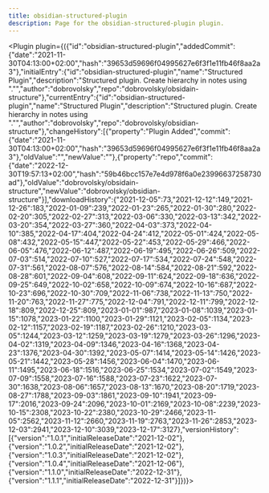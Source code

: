 ---
title: obsidian-structured-plugin
description: Page for the obsidian-structured-plugin plugin.
---


<Plugin plugin={({"id":"obsidian-structured-plugin","addedCommit":{"date":"2021-11-30T04:13:00+02:00","hash":"39653d59696f04995627e6f3f1e11fb46f8aa2a3"},"initialEntry":{"id":"obsidian-structured-plugin","name":"Structured Plugin","description":"Structured plugin. Create hierarchy in notes using \".\"","author":"dobrovolsky","repo":"dobrovolsky/obsidain-structure"},"currentEntry":{"id":"obsidian-structured-plugin","name":"Structured Plugin","description":"Structured plugin. Create hierarchy in notes using \".\"","author":"dobrovolsky","repo":"dobrovolsky/obsidian-structure"},"changeHistory":[{"property":"Plugin Added","commit":{"date":"2021-11-30T04:13:00+02:00","hash":"39653d59696f04995627e6f3f1e11fb46f8aa2a3"},"oldValue":"","newValue":""},{"property":"repo","commit":{"date":"2022-12-30T19:57:13+02:00","hash":"59b46bcc157e7e4d978f6a0e23996637258730ad"},"oldValue":"dobrovolsky/obsidain-structure","newValue":"dobrovolsky/obsidian-structure"}],"downloadHistory":{"2021-12-05":73,"2021-12-12":149,"2021-12-26":183,"2022-01-09":239,"2022-01-23":265,"2022-01-30":280,"2022-02-20":305,"2022-02-27":313,"2022-03-06":330,"2022-03-13":342,"2022-03-20":354,"2022-03-27":360,"2022-04-03":373,"2022-04-10":385,"2022-04-17":404,"2022-04-24":412,"2022-05-01":424,"2022-05-08":432,"2022-05-15":447,"2022-05-22":453,"2022-05-29":466,"2022-06-05":476,"2022-06-12":487,"2022-06-19":495,"2022-06-26":509,"2022-07-03":514,"2022-07-10":527,"2022-07-17":534,"2022-07-24":548,"2022-07-31":561,"2022-08-07":576,"2022-08-14":584,"2022-08-21":592,"2022-08-28":601,"2022-09-04":608,"2022-09-11":624,"2022-09-18":636,"2022-09-25":649,"2022-10-02":658,"2022-10-09":674,"2022-10-16":687,"2022-10-23":696,"2022-10-30":709,"2022-11-06":738,"2022-11-13":750,"2022-11-20":763,"2022-11-27":775,"2022-12-04":791,"2022-12-11":799,"2022-12-18":809,"2022-12-25":809,"2023-01-01":987,"2023-01-08":1039,"2023-01-15":1078,"2023-01-22":1100,"2023-01-29":1121,"2023-02-05":1134,"2023-02-12":1157,"2023-02-19":1187,"2023-02-26":1210,"2023-03-05":1244,"2023-03-12":1259,"2023-03-19":1279,"2023-03-26":1296,"2023-04-02":1319,"2023-04-09":1346,"2023-04-16":1368,"2023-04-23":1376,"2023-04-30":1392,"2023-05-07":1414,"2023-05-14":1426,"2023-05-21":1442,"2023-05-28":1456,"2023-06-04":1470,"2023-06-11":1495,"2023-06-18":1516,"2023-06-25":1534,"2023-07-02":1549,"2023-07-09":1558,"2023-07-16":1588,"2023-07-23":1622,"2023-07-30":1638,"2023-08-06":1657,"2023-08-13":1670,"2023-08-20":1719,"2023-08-27":1788,"2023-09-03":1861,"2023-09-10":1941,"2023-09-17":2016,"2023-09-24":2096,"2023-10-01":2169,"2023-10-08":2239,"2023-10-15":2308,"2023-10-22":2380,"2023-10-29":2466,"2023-11-05":2562,"2023-11-12":2660,"2023-11-19":2763,"2023-11-26":2853,"2023-12-03":2941,"2023-12-10":3039,"2023-12-17":3127},"versionHistory":[{"version":"1.0.1","initialReleaseDate":"2021-12-02"},{"version":"1.0.2","initialReleaseDate":"2021-12-02"},{"version":"1.0.3","initialReleaseDate":"2021-12-02"},{"version":"1.0.4","initialReleaseDate":"2021-12-06"},{"version":"1.1.0","initialReleaseDate":"2022-12-31"},{"version":"1.1.1","initialReleaseDate":"2022-12-31"}]})}></Plugin>
